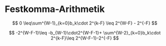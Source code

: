 # Festkomma-Arithmetik

$$
0 \leq\sum^{W-1}_{k=0}b_k\cdot 2^{k-F} \leq 2^{W-F} - 2^{-F}
$$

$$
-2^{W-F-1}\leq -b_{W-1}\cdot2^{W-F-1}+ \sum^{W-2}_{k=0}b_k\cdot 2^{k-F}\leq 2^{W-F-1}-2^{-F}
$$